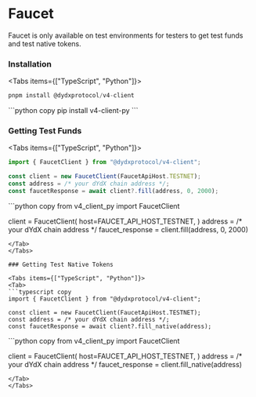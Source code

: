 
# Faucet

Faucet is only available on test environments for testers to get test funds and test native tokens.

### Installation

<Tabs items={["TypeScript", "Python"]}>
<Tab>
```typescript copy
pnpm install @dydxprotocol/v4-client
```
</Tab>
<Tab>
```python copy
pip install v4-client-py
```
</Tab>
</Tabs>

### Getting Test Funds

<Tabs items={["TypeScript", "Python"]}>
<Tab>
```typescript copy
import { FaucetClient } from "@dydxprotocol/v4-client";

const client = new FaucetClient(FaucetApiHost.TESTNET);
const address = /* your dYdX chain address */;
const faucetResponse = await client?.fill(address, 0, 2000);
```
</Tab>
<Tab>
```python copy
from v4_client_py import FaucetClient

client = FaucetClient(
    host=FAUCET_API_HOST_TESTNET,
)
address = /* your dYdX chain address */
faucet_response = client.fill(address, 0, 2000)
```
</Tab>
</Tabs>

### Getting Test Native Tokens

<Tabs items={["TypeScript", "Python"]}>
<Tab>
```typescript copy
import { FaucetClient } from "@dydxprotocol/v4-client";

const client = new FaucetClient(FaucetApiHost.TESTNET);
const address = /* your dYdX chain address */;
const faucetResponse = await client?.fill_native(address);
```
</Tab>
<Tab>
```python copy
from v4_client_py import FaucetClient

client = FaucetClient(
    host=FAUCET_API_HOST_TESTNET,
)
address = /* your dYdX chain address */
faucet_response = client.fill_native(address)
```
</Tab>
</Tabs>
